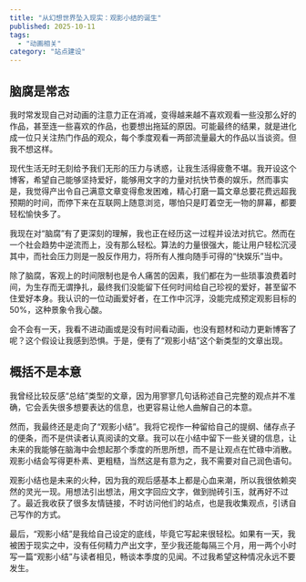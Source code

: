 ```yaml
---
title: "从幻想世界坠入现实：观影小结的诞生"
published: 2025-10-11
tags: 
  - "动画相关"
category: "站点建设"
---
```


## 脑腐是常态

我时常发现自己对动画的注意力正在消减，变得越来越不喜欢观看一些没那么好的作品，甚至连一些喜欢的作品，也要想出拖延的原因。可能最终的结果，就是进化成一位只关注热门作品的观众，每个季度观看一两部流量最大的作品以当谈资。但我不想这样。

现代生活无时无刻给予我们无形的压力与诱惑，让我生活得疲惫不堪。我开设这个博客，希望自己能够坚持爱好，能够用文字的力量对抗快节奏的娱乐，然而事实是，我觉得产出令自己满意文章变得愈发困难，精心打磨一篇文章总要花费远超我预期的时间，而停下来在互联网上随意浏览，哪怕只是盯着空无一物的屏幕，都要轻松愉快多了。

我现在对“脑腐”有了更深刻的理解，我也正在经历这一过程并设法对抗它。然而在一个社会趋势中逆流而上，没有那么轻松。算法的力量很强大，能让用户轻松沉浸其中，而社会压力则是一股反作用力，将所有人推向随手可得的“快娱乐”当中。

除了脑腐，客观上的时间限制也是令人痛苦的因素，我们都在为一些琐事浪费着时间，为生存而无谓挣扎，最终我们没能留下任何时间给自己珍视的爱好，甚至留不住爱好本身。我认识的一位动画爱好者，在工作中沉浮，没能完成预定观影目标的 50%，这种景象令我心酸。

会不会有一天，我看不进动画或是没有时间看动画，也没有题材和动力更新博客了呢？这个假设让我感到恐惧。于是，便有了“观影小结”这个新类型的文章出现。

## 概括不是本意

我曾经比较反感“总结”类型的文章，因为用寥寥几句话称述自己完整的观点并不准确，它会丢失很多想要表达的信息，也更容易让他人曲解自己的本意。

然而，我最终还是走向了“观影小结”。我将它视作一种留给自己的提纲、储存点子的便条，而不是供读者认真阅读的文章。我可以在小结中留下一些关键的信息，让未来的我能够在脑海中会想起那个季度的所思所想，而不是让观点在忙碌中消散。观影小结会写得更朴素、更粗糙，当然这是有意为之，我不需要对自己润色语句。

观影小结也是未来的火种，因为我的观后感基本上都是心血来潮，所以我很依赖突然的灵光一现。用想法引出想法，用文字回应文字，做到抛砖引玉，就再好不过了。最近我收获了很多友情链接，不时访问他们的站点，也是我收集观点，引诱自己写作的方式。

最后，“观影小结”是我给自己设定的底线，毕竟它写起来很轻松。如果有一天，我被困于现实之中，没有任何精力产出文字，至少我还能每隔三个月，用一两个小时写一篇“观影小结”与读者相见，畅谈本季度的见闻。不过我希望这种情况永远不要发生。